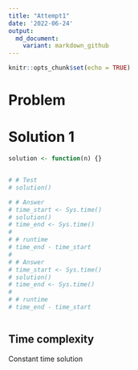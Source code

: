 ```yaml
---
title: "Attempt1"
date: '2022-06-24'
output:
  md_document:
    variant: markdown_github
---
```


```r
knitr::opts_chunk$set(echo = TRUE)
```

# Problem

# Solution 1

```r

solution <- function(n) {}


# # Test
# solution()

# # Answer
# time_start <- Sys.time()
# solution()
# time_end <- Sys.time()
# 
# # runtime
# time_end - time_start 
# 
# # Answer
# time_start <- Sys.time()
# solution()
# time_end <- Sys.time()
# 
# # runtime
# time_end - time_start 



```

## Time complexity
Constant time solution
